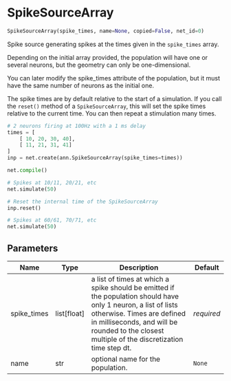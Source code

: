 # SpikeSourceArray { #ANNarchy.inputs.SpikeSourceArray.SpikeSourceArray }

```python
SpikeSourceArray(spike_times, name=None, copied=False, net_id=0)
```

Spike source generating spikes at the times given in the `spike_times` array.

Depending on the initial array provided, the population will have one or several neurons, but the geometry can only be one-dimensional.

You can later modify the spike_times attribute of the population, but it must have the same number of neurons as the initial one.

The spike times are by default relative to the start of a simulation.
If you call the ``reset()`` method of a ``SpikeSourceArray``, this will set the spike times relative to the current time.
You can then repeat a stimulation many times.

```python
# 2 neurons firing at 100Hz with a 1 ms delay
times = [
    [ 10, 20, 30, 40],
    [ 11, 21, 31, 41]
]
inp = net.create(ann.SpikeSourceArray(spike_times=times))

net.compile()

# Spikes at 10/11, 20/21, etc
net.simulate(50)

# Reset the internal time of the SpikeSourceArray
inp.reset()

# Spikes at 60/61, 70/71, etc
net.simulate(50)
```

## Parameters {.doc-section .doc-section-parameters}

| Name        | Type          | Description                                                                                                                                                                                                                                   | Default    |
|-------------|---------------|-----------------------------------------------------------------------------------------------------------------------------------------------------------------------------------------------------------------------------------------------|------------|
| spike_times | list\[float\] | a list of times at which a spike should be emitted if the population should have only 1 neuron, a list of lists otherwise. Times are defined in milliseconds, and will be rounded to the closest multiple of the discretization time step dt. | _required_ |
| name        | str           | optional name for the population.                                                                                                                                                                                                             | `None`     |